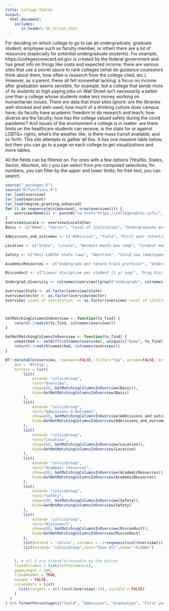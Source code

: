 ```yaml
---
title: College Tables
output:
  html_document:
    includes:
       in_header: GA_Script.html
---
```


For deciding on which college to go to (as an undergraduate, graduate student, employee such as faculty member, or other) there are a lot of resources (especially for potential undergraduate students). For example, https://collegescorecard.ed.gov is created by the federal government and has great info on things like costs and expected income; there are various sites that use a secret sauce to rank colleges (what do guidance counselors think about them, how often is research from the college cited, etc.). However, as a parent, these all felt somewhat lacking: a focus on income after graduation seems sensible, for example, but a college that sends more of its students to high paying jobs on Wall Street isn't necessarily a better one than a college whose students make less money working on humanitarian issues. There are data that most sites ignore: are the libraries well-stocked and well-used; how much of a drinking culture does campus have; do faculty have academic freedom to do research and teach; how diverse are the faculty; how has the college valued safety during the covid pandemic? And issues of the environment a college is in matter: are there limits on the healthcare students can receive, is the state for or against LGBTQ+ rights, what's the weather like, is there mass transit available, and so forth. This site attempts to gather all this. It has one massive table below, but then you can go to a page on each college to get visualizations and more tables.

All the fields can be filtered on. For ones with a few options (Yes/No, States, Sector, Abortion, etc.) you can select from pre-computed selections; for numbers, you can filter by the upper and lower limits; for free text, you can search. 

```r
source("_packages.R")
source("R/functions.R")
tar_load(overview)
tar_load(maxcount)
tar_load(degree_granting_enhanced)
for (i in sequence(min(maxcount, nrow(overview)))) {
	overview$Name[i] <- paste0("<a href='https://collegetables.info/", overview$URL[i], "'>", overview$Name[i], "</a>")
}
overview$Locale <- overview$LocaleChar
Basic <- c("Name", "Sector", "Level of institution", "Undergraduate enrollment", "Grad enrollment")

Admissions_and_outcomes <- c("Admission", "Yield", "First year retention", "Graduation")

Location <- c("State", "Locale", "Warmest month max temp", "Coldest month min temp", "Annual precipitation", "biome")

Safety <- c("Anti-LGBTQ+ state laws", "Abortion", "Covid vax (employees)", "Covid vax (students)", "Gun law stringency","Proportion of reps voting in favor of respect for right to contraception act", "Proportion of reps voting in favor of respect for marriage act")

AcademicResources <- c("Undergrads per tenure-track professor", "Undergrads per instructor", "Average library loans (physical) per student or faculty member", "Number of physical books", "Number of digital/electronic books")

Misconduct <- c("Liquor discipline per student (3 yr avg)", "Drug discipline per student (3 yr avg)", "Weapon discipline per student (3 yr avg)", "Reported rape per student (3 yr avg)", "Reported fondling per student (3 yr avg)")

Undergrad_diversity <- colnames(overview)[grepl("undergrads", colnames(overview))]

overview$State <- as.factor(overview$State)
overview$Sector <- as.factor(overview$Sector)
overview$`Level of institution` <- as.factor(overview$`Level of institution`)



GetMatchingColumnsInOverview <- function(to_find) {
	return(-1+match(to_find, colnames(overview)))	
}

GetNotMatchingColumnsInOverview <- function(to_find) {
	unmatched <- setdiff(colnames(overview), unique(c("Name", to_find)))
	return(-1+match(unmatched, colnames(overview)))	
}

DT::datatable(overview, rownames=FALSE, filter="top", escape=FALSE, extensions = c('Buttons', 'FixedColumns', 'FixedHeader'), options = list(
    dom = 'Bfrtip',
    buttons = list(
		list(
			extend= "colvisGroup", 
			text="Overview", 
			show=c(0, GetMatchingColumnsInOverview(Basic)),
			hide=GetNotMatchingColumnsInOverview(Basic)
		),
		list(
			extend= "colvisGroup",
			text="Admissions & Outcomes",
			show=c(0, GetMatchingColumnsInOverview(Admissions_and_outcomes)), 
			hide=GetNotMatchingColumnsInOverview(Admissions_and_outcomes)
		),
		list(
			extend= "colvisGroup",
			text="Location",
			show=c(0, GetMatchingColumnsInOverview(Location)), 
			hide=GetNotMatchingColumnsInOverview(Location)
		),
		list(
			extend= "colvisGroup",
			text="Academic resources",
			show=c(0, GetMatchingColumnsInOverview(AcademicResources)), 
			hide=GetNotMatchingColumnsInOverview(AcademicResources)
		),
		list(
			extend= "colvisGroup",
			text="Safety",
			show=c(0, GetMatchingColumnsInOverview(Safety)), 
			hide=GetNotMatchingColumnsInOverview(Safety)
		),
		list(
			extend= "colvisGroup",
			text="Misconduct",
			show=c(0, GetMatchingColumnsInOverview(Misconduct)), 
			hide=GetNotMatchingColumnsInOverview(Misconduct)
		),
		list(extend = 'colvis', columns = -1+sequence(ncol(overview))),
		list(extend= "colvisGroup",text="Show All",show=":hidden")


    ), # all 5 are hideable/showable by the button
	fixedColumns = list(leftColumns=1),
	pageLength = 100,
	fixedHeader = TRUE,
	escape = FALSE,
	columnDefs = list(
      list(targets = c(4:(ncol(overview)-1)), visible = FALSE)
    )
  )
) %>% formatPercentage(c("Yield", "Admission", "Graduation", "First year retention"), 0)

```